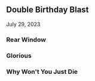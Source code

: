 

## Double Birthday Blast

July 29, 2023

<Steps>

### Rear Window
 
### Glorious
 
### Why Won't You Just Die

</Steps>

